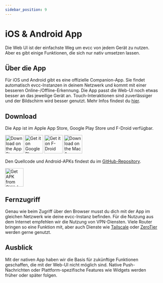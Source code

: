 ```yaml
---
sidebar_position: 9
---
```


# iOS & Android App

Die Web UI ist der einfachste Weg um evcc von jedem Gerät zu nutzen.
Aber es gibt einige Funktionen, die sich nur nativ umsetzen lassen.

## Über die App

Für iOS und Android gibt es eine offizielle Companion-App.
Sie findet automatisch evcc-Instanzen in deinem Netzwerk und kommt mit einer besseren Online-/Offline-Erkennung.
Die App passt die Web-UI noch etwas besser an das jeweilige Gerät an.
Touch-Interaktionen sind zuverlässiger und der Bildschirm wird besser genutzt.
Mehr Infos findest du [hier](https://github.com/evcc-io/app?tab=readme-ov-file#features).

## Download

Die App ist im Apple App Store, Google Play Store und F-Droid verfügbar.

<div style={{ display: 'flex', justifyContent: 'start', flexWrap: 'wrap', gap: '0.75rem' }}>
  <a href="https://apps.apple.com/app/evcc-io/id6478510176"><img src="https://raw.githubusercontent.com/evcc-io/app/main/assets/badges/apple-appstore.svg" height="60" alt="Download on the App Store" /></a>
  <a href="https://play.google.com/store/apps/details?id=io.evcc.android"><img src="https://raw.githubusercontent.com/evcc-io/app/main/assets/badges/google-play.svg" height="60" alt="Get it on Google Play" /></a>
  <a href="https://f-droid.org/packages/io.evcc.android"><img src="https://raw.githubusercontent.com/evcc-io/app/main/assets/badges/fdroid.svg" height="60" alt="Get it on F-Droid" /></a>
  <a href="https://apps.apple.com/app/evcc-io/id6478510176"><img src="https://raw.githubusercontent.com/evcc-io/app/main/assets/badges/apple-macstore.svg" height="60" alt="Download on the Mac App Store" /></a>
</div>

Den Quellcode und Android-APKs findest du im [GitHub-Repository](https://github.com/evcc-io/app).

<a href="https://github.com/evcc-io/app/releases/latest"><img src="https://raw.githubusercontent.com/evcc-io/app/main/assets/badges/github.svg" height="60" alt="Get APK from GitHub" /></a>

## Fernzugriff

Genau wie beim Zugriff über den Browser musst du dich mit der App im gleichen Netzwerk wie deine evcc-Instanz befinden.
Für die Nutzung aus dem Internet empfehlen wir die Nutzung von VPN-Diensten.
Viele Router bringen so eine Funktion mit, aber auch Dienste wie [Tailscale](https://tailscale.com/) oder [ZeroTier](https://zerotier.com/) werden gerne genutzt.

## Ausblick

Mit der nativen App haben wir die Basis für zukünftige Funktionen geschaffen, die mit der Web-UI nicht möglich sind.
Native Push-Nachrichten oder Plattform-spezifische Features wie Widgets werden früher oder später folgen.